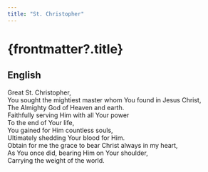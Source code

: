 ```yaml
---
title: "St. Christopher"
---
```


# {frontmatter?.title}

## English

Great St. Christopher,<br />
You sought the mightiest master whom You found in Jesus Christ,<br />
The Almighty God of Heaven and earth.<br />
Faithfully serving Him with all Your power<br />
To the end of Your life,<br />
You gained for Him countless souls,<br />
Ultimately shedding Your blood for Him.<br />
Obtain for me the grace to bear Christ always in my heart,<br />
As You once did, bearing Him on Your shoulder,<br />
Carrying the weight of the world.<br />
